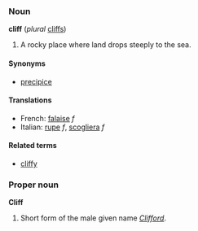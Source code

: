 ===Noun===
'''cliff''' (''plural'' [[cliffs]])

#A rocky place where land drops steeply to the sea. <!--needs some work-->

====Synonyms====
*[[precipice]]

====Translations====
*French: [[falaise]] ''f''
*Italian: [[rupe]] ''f'', [[scogliera]] ''f''

====Related terms====
*[[cliffy]]

===Proper noun===
'''Cliff'''

# Short form of the male given name ''[[Clifford]]''.